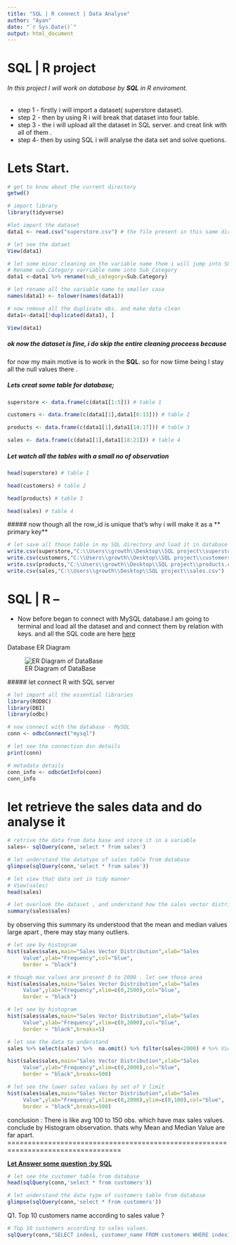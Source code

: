 ---
title: "SQL | R connect | Data Analyse"
author: "Ayan"
date: "`r Sys.Date()`"
output: html_document
---

# SQL \| R project

###### In this project I will work on database by **SQL** in R enviroment.

-   step 1 - firstly i will import a dataset( superstore dataset).
-   step 2 - then by using R i will break that dataset into four table.
-   step 3 - the i will upload all the dataset in SQL server. and creat link with all of them .
-   step 4- then by using SQL i will analyse the data set and solve quetions.

# Lets Start.

```{r}
# get to know about the current directory 
getwd()
```

```{r}
# import library
library(tidyverse)
```

```{r}
#let import the dataset
data1 <- read.csv("superstore.csv") # the file present in this same directory
```

```{r}
# let see the dataet
View(data1)
```

```{r}
# let some minor cleaning on the variable name them i will jump into SQL part
# Rename sub.Category varriable name into Sub_Category
data1 <-data1 %>% rename(sub_category=Sub.Category)
```

```{r}
# let rename all the variable name to smaller case
names(data1) <- tolower(names(data1))
```

```{r}
# now remove all the duplicate obs. and make data clean
data1<-data1[!duplicated(data1), ]
```

```{r}
View(data1)
```

##### ok now the dataset is fine, i do skip the entire cleaning proceess because

for now my main motive is to work in the **SQL**. so for now tiime being I stay all the null values there .

##### Lets creat some table for database;

```{r}
superstore <- data.frame(c(data1[1:5])) # table 1
```

```{r}
customers <- data.frame(c(data1[1],data1[6:13])) # table 2
```

```{r}
products <- data.frame(c(data1[1],data1[14:17])) # table 3
```

```{r}
sales <- data.frame(c(data1[1],data1[18:21])) # table 4
```

##### Let watch all the tables with a small no of observation

```{r}
head(superstore) # table 1
```

```{r}
head(customers) # table 2
```

```{r}
head(products) # table 3
```

```{r}
head(sales) # table 4
```

\##### now though all the row_id is unique that's why i will make it as a \*\* primary key\*\*

```{r}
# let save all those table in my SQL directory and load it in database
write.csv(superstore,"C:\\Users\\growth\\Desktop\\SQL project\\superstore.csv")
write.csv(customers,"C:\\Users\\growth\\Desktop\\SQL project\\customers.csv")
write.csv(products,"C:\\Users\\growth\\Desktop\\SQL project\\products.csv")
write.csv(sales,"C:\\Users\\growth\\Desktop\\SQL project\\sales.csv")
```

# SQL \| R --

-   Now before began to connect with MySQL database.I am going to terminal and load all the dataset and and connect them by relation with keys. and all the SQL code are here [here](https://github.com/ayandey1359/portfolio/blob/main/SQL/Project_3_SQL_R_ExtensionScript.sql)

Database ER Diagram

![ER Diagram of DataBase](ER_diagram.png)

\##### let connect R with SQL server

```{r warning=FALSE}
# let import all the essential libraries
library(RODBC)
library(DBI)
library(odbc)
```

```{r}
# now connect with the database - MySQL
conn <- odbcConnect("mysql")
```

```{r warning=FALSE}
# let see the connection dsn details
print(conn)
```

```{r}
# metadata details
conn_info <- odbcGetInfo(conn)
conn_info
```

# let retrieve the sales data and do analyse it

```{r}
# retrive the data from data base and store it in a variable
sales<- sqlQuery(conn,'select * from sales')

```

```{r}
# let understand the datatype of sales table from database
glimpse(sqlQuery(conn,'select * from sales'))
```

```{r}
# let view that data set in tidy manner
# View(sales)
head(sales)
```

```{r}
# let overlook the dataset , and understand how the sales vector distribute
summary(sales$sales)
```

by observing this summary its understood that the mean and median values large apart , there may stay many outliers.

```{r}
# let see by histogram
hist(sales$sales,main="Sales Vector Distribution",xlab="Sales       
     Value",ylab="Frequency",col="blue",
     border = "black")
```

```{r}
# though max values are present 0 to 2000 . let see those area 
hist(sales$sales,main="Sales Vector Distribution",xlab="Sales       
     Value",ylab="Frequency",xlim=c(0,2500),col="blue",
     border = "black")
```

```{r}
# let see by histogram
hist(sales$sales,main="Sales Vector Distribution",xlab="Sales       
     Value",ylab="Frequency",xlim=c(0,2000),col="blue",
     border = "black",breaks=5)
```

```{r}
# let see the data to understand 
sales %>% select(sales) %>%  na.omit() %>% filter(sales<2000) # %>% View()
```

```{r}
hist(sales$sales,main="Sales Vector Distribution",xlab="Sales       
     Value",ylab="Frequency",xlim=c(0,2000),col="blue",
     border = "black",breaks=500)
```

```{r}
# let see the lower sales values by set of Y limit 
hist(sales$sales,main="Sales Vector Distribution",xlab="Sales       
     Value",ylab="Frequency",xlim=c(0,2000),ylim=c(0,100),col="blue",
     border = "black",breaks=500)
```

conclusion : There is like avg 100 to 150 obs. which have max sales values. conclude by Histogram observation. thats why Mean and Median Value are far apart. ==================================================================================

[**Let Answer some question :by SQL**]{.underline}

```{r}
# let see the customer table from database
head(sqlQuery(conn,'select * from customers'))
```

```{r}
# let understand the data type of customers table from database
glimpse(sqlQuery(conn,'select * from customers'))
```
Q1. Top 10 customers name according to sales value ?
```{r}
# Top 10 customers according to sales values.
sqlQuery(conn,"SELECT index1, customer_name FROM customers WHERE index1 IN (SELECT index1 index1 FROM sales WHERE sales > 1000 ORDER BY sales DESC) LIMIT 10")
```

